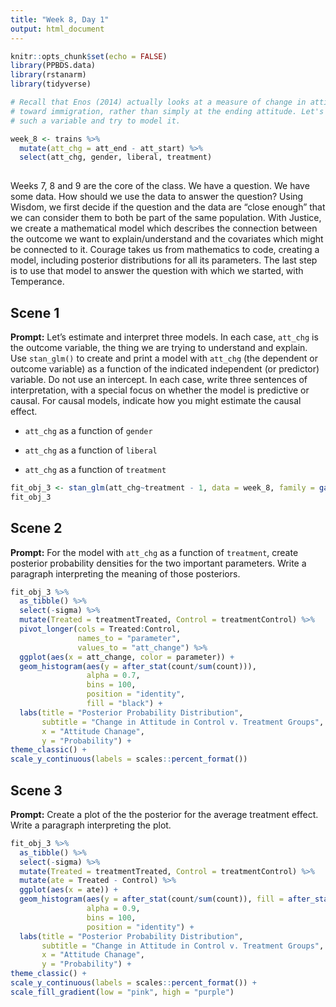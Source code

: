 ```yaml
---
title: "Week 8, Day 1"
output: html_document
---
```


```r
knitr::opts_chunk$set(echo = FALSE)
library(PPBDS.data)
library(rstanarm)
library(tidyverse)

# Recall that Enos (2014) actually looks at a measure of change in attitude
# toward immigration, rather than simply at the ending attitude. Let's create
# such a variable and try to model it.

week_8 <- trains %>% 
  mutate(att_chg = att_end - att_start) %>% 
  select(att_chg, gender, liberal, treatment)
  
```

Weeks 7, 8 and 9 are the core of the class. We have a question. We have some data. How should we use the data to answer the question? Using Wisdom, we first decide if the question and the data are "close enough" that we can consider them to both be part of the same population. With Justice, we create a mathematical model which describes the connection between the outcome we want to explain/understand and the covariates which might be connected to it. Courage takes us from mathematics to code, creating a model, including posterior distributions for all its parameters. The last step is to use that model to answer the question with which we started, with Temperance.




## Scene 1

**Prompt:** Let's estimate and interpret three models. In each case, `att_chg` is the outcome variable, the thing we are trying to understand and explain. Use `stan_glm()` to create and print a model with `att_chg` (the dependent or outcome variable) as a function of the indicated independent (or predictor) variable. Do not use an intercept. In each case, write three sentences of interpretation, with a special focus on whether the model is predictive or causal. For causal models, indicate how you might estimate the causal effect.

* `att_chg` as a function of `gender`


* `att_chg` as a function of `liberal`


* `att_chg` as a function of `treatment`


```r

fit_obj_3 <- stan_glm(att_chg~treatment - 1, data = week_8, family = gaussian(), refresh = 0)
fit_obj_3

```






## Scene 2

**Prompt:** For the model with `att_chg` as a function of `treatment`, create posterior probability densities for the two important parameters. Write a paragraph interpreting the meaning of those posteriors. 

```r
fit_obj_3 %>% 
  as_tibble() %>% 
  select(-sigma) %>%
  mutate(Treated = treatmentTreated, Control = treatmentControl) %>%
  pivot_longer(cols = Treated:Control,
               names_to = "parameter",
               values_to = "att_change") %>%
  ggplot(aes(x = att_change, color = parameter)) +
  geom_histogram(aes(y = after_stat(count/sum(count))),
                 alpha = 0.7, 
                 bins = 100, 
                 position = "identity", 
                 fill = "black") +
  labs(title = "Posterior Probability Distribution",
       subtitle = "Change in Attitude in Control v. Treatment Groups",
       x = "Attitude Chanage",
       y = "Probability") + 
theme_classic() +    
scale_y_continuous(labels = scales::percent_format())

```



## Scene 3

**Prompt:** Create a plot of the the posterior for the average treatment effect. Write a paragraph interpreting the plot.

```r

fit_obj_3 %>% 
  as_tibble() %>% 
  select(-sigma) %>%
  mutate(Treated = treatmentTreated, Control = treatmentControl) %>%
  mutate(ate = Treated - Control) %>%
  ggplot(aes(x = ate)) +
  geom_histogram(aes(y = after_stat(count/sum(count)), fill = after_stat(count)),
                 alpha = 0.9, 
                 bins = 100, 
                 position = "identity") +
  labs(title = "Posterior Probability Distribution",
       subtitle = "Change in Attitude in Control v. Treatment Groups",
       x = "Attitude Chanage",
       y = "Probability") + 
theme_classic() +    
scale_y_continuous(labels = scales::percent_format()) +
scale_fill_gradient(low = "pink", high = "purple")

```


